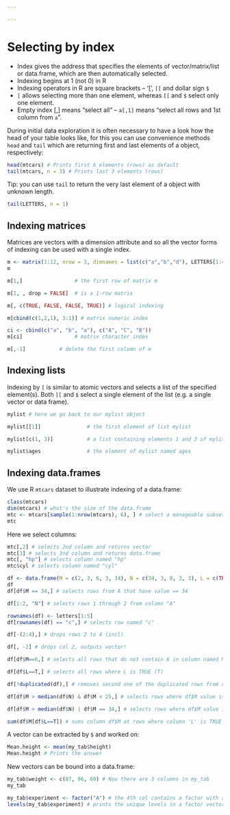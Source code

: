 ```yaml
---

---
```


# Selecting by index

+ Index gives the address that specifies the elements of vector/matrix/list or data.frame, which are then automatically selected.
+ Indexing begins at 1 (not 0) in R
+ Indexing operators in R are square brackets -- '[', `[[` and dollar sign `$`  
+ `[` allows selecting more than one element, whereas `[[` and `$` select only one element.
+ Empty index [,] means "select all" -- `a[,1]` means "select all rows and 1st column from `a`".

<!-- ```{r} -->
<!-- '['(c(1,2,3), 1) == c(1,2,3)[1] # as you can see these are both identical -->
<!-- ``` -->

<!-- + you can select values, rows or columns by index -->

<!-- + `-` (minus) before index means "not this element" -->
<!-- + ! means "not" -->
<!-- + != means "not equal" -->
<!-- + == means "equal" -->

During initial data exploration it is often necessary to have a look how the head of your table looks like, for this you can use convenience methods `head` and `tail` which are returning first and last elements of a object, respectively:
```r
head(mtcars) # Prints first 6 elements (rows) as default
tail(mtcars, n = 3) # Prints last 3 elements (rows)
```

Tip: you can use `tail` to return the very last element of a object with unknown length.

```r
tail(LETTERS, n = 1)
```

## Indexing matrices
Matrices are vectors with a dimension attribute and so all the vector forms of indexing can be used with a single index. 

```r
m <- matrix(1:12, nrow = 3, dimnames = list(c("a","b","d"), LETTERS[1:4]))
m
```

```r
m[1,]                 # the first row of matrix m
```

```r
m[1, , drop = FALSE]  # is a 1-row matrix
```

```r
m[, c(TRUE, FALSE, FALSE, TRUE)] # logical indexing
```

```r
m[cbind(c(1,2,1), 3:1)] # matrix numeric index
```

```r
ci <- cbind(c("a", "b", "a"), c("A", "C", "B"))
m[ci]                 # matrix character index
```

```r
m[,-1]           # delete the first column of m
```


## Indexing lists
Indexing by `[` is similar to atomic vectors and selects a list of the specified element(s).
Both `[[` and `$` select a single element of the list (e.g. a single vector or data frame).

```r
mylist # here we go back to our mylist object
```

```r
mylist[[1]]               # the first element of list mylist
```

```r
mylist[c(1, 3)]           # a list containing elements 1 and 3 of mylist
```

```r
mylist$ages               # the element of mylist named ages
```

<!-- ### Recursive indexing into lists -->
<!-- ```{r} -->
<!-- z <- list(a = list(x = 9, y = "chello"), b = 1:5) # we create list named 'a' inside list 'z' -->
<!-- z -->
<!-- ``` -->

<!-- ```{r} -->
<!-- unlist(z) # look what happens if we simplify this list into vector... -->
<!-- ``` -->

<!-- ```{r} -->
<!-- z$a$x # what's a$x in list z -->
<!-- ``` -->


<!-- ```{r} -->
<!-- z[[c(1, 2)]] # we get second element of 1st element of list z -->
<!-- ``` -->
<!-- ```{r} -->
<!-- z[[c("a", "x")]] <- "piano" # here we replace z$a$x with "piano" -->
<!-- z -->
<!-- ``` -->


## Indexing data.frames
<!-- Data frames can be indexed in several modes. When [ and [[ are used with a single vector index (x[i] or x[[i]]), they index the data frame as if it were a list. -->

We use R `mtcars` dataset to illustrate indexing of a data.frame:
```r
class(mtcars)
dim(mtcars) # what's the size of the data.frame
mtc <- mtcars[sample(1:nrow(mtcars), 6), ] # select a manageable subset
mtc
```

Here we select columns: 
```r
mtc[,2] # selects 2nd column and returns vector
mtc[3] # selects 3nd column and returns data.frame
mtc[, "hp"] # selects column named "hp"
mtc$cyl # selects column named "cyl"
```


```r
df <- data.frame(M = c(2, 3, 6, 3, 34), N = c(34, 3, 8, 3, 3), L = c(TRUE, FALSE, TRUE, FALSE, TRUE))
df
df[df$M == 34,] # selects rows from A that have value == 34
```
```r
df[1:2, "N"] # selects rows 1 through 2 from column "A"
```

```r
rownames(df) <- letters[1:5]
df[rownames(df) == "c",] # selects row named "c"
```

```r
df[-(2:4),] # drops rows 2 to 4 (incl)
```

```r
df[, -2] # drops col 2, outputs vector! 
```

```r
df[df$M==6,] # selects all rows that do not contain 6 in column named M
```


```r
df[df$L==T,] # selects all rows where L is TRUE (T)
```

```r
df[!duplicated(df),] # removes second one of the duplicated rows from df, we have to use ! to negate logical evaluation
```

```r
df[df$M > median(df$N) & df$M < 25,] # selects rows where df$M value is > median df$N AND df$M value < 25
```


```r
df[df$M > median(df$N) | df$M == 34,] # selects rows where df$M value is > median df$N OR df$M value == 34
```

```r
sum(df$M[df$L==T]) # sums column df$M at rows where column 'L' is TRUE (T)
```

A vector can be extracted by `$` and worked on:

```r
Mean.height <- mean(my_tab$height)
Mean.height # Prints the answer
```

New vectors can be bound into a data.frame:

```r
my_tab$weight <- c(87, 96, 69) # Now there are 3 columns in my_tab
my_tab
```


```r
my_tab$experiment <- factor("A") # the 4th col contains a factor with a single level "A"
levels(my_tab$experiment) # prints the unique levels in a factor vector
```
